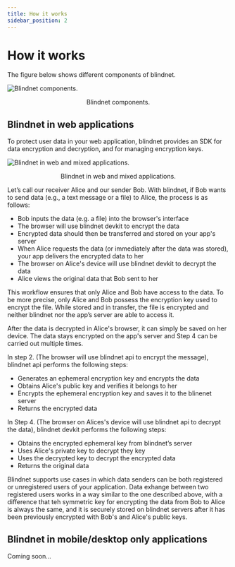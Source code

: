 ```yaml
---
title: How it works
sidebar_position: 2
---
```



# How it works

The figure below shows different components of blindnet.

![Blindnet components.](/img/how_it_works/components.svg)
<p align="center">
    Blindnet components.
</p>

## Blindnet in web applications

To protect user data in your web application, blindnet provides an SDK for data encryption and decryption, and for managing encryption keys. 

![Blindnet in web and mixed applications.](/img/how_it_works/web_enc_detail.svg)
<p align="center">
    Blindnet in web and mixed applications.
</p>

Let’s call our receiver Alice and our sender Bob. With blindnet, if Bob wants to send data (e.g., a text message or a file) to Alice, the process is as follows:

- Bob inputs the data (e.g. a file) into the browser's interface
- The browser will use blindnet devkit to encrypt the data
- Encrypted data should then be transferred and stored on your app's server
- When Alice requests the data (or immediately after the data was stored), your app delivers the encrypted data to her
- The browser on Alice's device will use blindnet devkit to decrypt the data
- Alice views the original data that Bob sent to her

This workflow ensures that only Alice and Bob have access to the data. To be more precise, only Alice and Bob possess the encryption key used to encrypt the file.
While stored and in transfer, the file is encrypted and neither blindnet nor the app’s server are able to access it.

After the data is decrypted in Alice's browser, it can simply be saved on her device. The data stays encrypted on the app's server and Step 4 can be carried out multiple times.

In step 2. (The browser will use blindnet api to encrypt the message), blindnet api performs the following steps:

- Generates an ephemeral encryption key and encrypts the data
- Obtains Alice's public key and verifies it belongs to her
- Encrypts the ephemeral encryption key and saves it to the blinenet server
- Returns the encrypted data

In Step 4. (The browser on Alices's device will use blindnet api to decrypt the data), blindnet devkit performs the following steps:

- Obtains the encrypted ephemeral key from blindnet’s server
- Uses Alice's private key to decrypt they key
- Uses the decrypted key to decrypt the encrypted data
- Returns the original data

Blindnet supports use cases in which data senders can be both registered or unregistered users of your application. Data exhange between two registered users works in a way similar to the one described above, with a difference that teh symmetric key for encrypting the data from Bob to Alice is always the same, and it is securely stored on blindnet servers after it has been previously encrypted with Bob's and Alice's public keys.

## Blindnet in mobile/desktop only applications

Coming soon...


